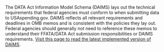 The DATA Act Information Model Schema (DAIMS) lays out the technical
requirements that federal agencies must conform to when submitting
data to USAspending.gov. DAIMS reflects all relevant requirements and
deadlines in OMB memos and is consistent with the policies they lay
out. Federal agencies should generally not need to reference these
memos to understand their FFATA/DATA Act submission responsibilities
or DAIMS requirements.
 <a target="_blank" rel="noopener noreferrer" href="https://fiscal.treasury.gov/data-transparency/DAIMS-current.html">Visit this page to read the latest implemented version of DAIMS</a>.